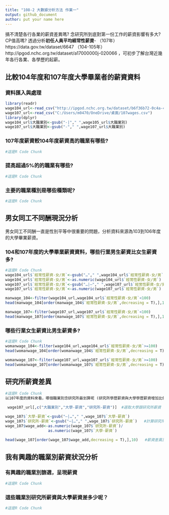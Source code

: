 ```yaml
---
title: "108-2 大數據分析方法 作業一"
output: github_document
author: put your name here
---
```


搞不清楚各行各業的薪資差異嗎? 念研究所到底對第一份工作的薪資影響有多大? CP值高嗎? 透過分析**初任人員平均經常性薪資**- （107年）https://data.gov.tw/dataset/6647 （104-105年）http://ipgod.nchc.org.tw/dataset/a17000000j-020066 ，可初步了解台灣近幾年各行各業、各學歷的起薪。

## 比較104年度和107年度大學畢業者的薪資資料

### 資料匯入與處理
```r
library(readr)
wage104_url<-read_csv("http://ipgod.nchc.org.tw/dataset/b6f36b72-0c4a-4b60-9254-1904e180ddb1/resource/98d5094d-7481-44b5-876a-715a496f922c/download/a17000000j-020066-mah.csv")
wage107_url<-read_csv("C:/Users/m0470/OneDrive/桌面/107wages.csv")
library(dplyr)
wage104_url$大職業別<-gsub("-|"," ",wage105_url$大職業別)
wage107_url$大職業別<-gsub("-"," ",wage107_url$大職業別)
```

### 107年度薪資較104年度薪資高的職業有哪些? 
```r
#這是R Code Chunk
```

### 提高超過5%的的職業有哪些? 
```r
#這是R Code Chunk
```

### 主要的職業種別是哪些種類呢?
```r
#這是R Code Chunk
```

## 男女同工不同酬現況分析

男女同工不同酬一直是性別平等中很重要的問題，分析資料來源為103到106年度的大學畢業薪資。

### 104和107年度的大學畢業薪資資料，哪些行業男生薪資比女生薪資多?
```r
#這是R Code Chunk
wage104_url$`經常性薪資-女/男`<-gsub("…"," ",wage104_url$`經常性薪資-女/男`)
wage104_url$`經常性薪資-女/男`<-as.numeric(wage104_url$`經常性薪資-女/男`)      #將104年經常性薪資-女/男的資料轉乘numeric
wage107_url$`經常性薪資-女/男`<-gsub("…|—"," ",wage107_url$`經常性薪資-女/男`)
wage107_url$`經常性薪資-女/男`<-as.numeric(wage107_url$`經常性薪資-女/男`)      #將107年經常性薪資-女/男的資料轉乘numeric

manwage_104<-filter(wage104_url,wage104_url$`經常性薪資-女/男`<100)
head(manwage_104[order(manwage_104$`經常性薪資-女/男`,decreasing = T),],10)   #取104年男生薪資比女生多的職業前十名

manwage_107<-filter(wage107_url,wage107_url$`經常性薪資-女/男`<100)
head(manwage_107[order(manwage_107$`經常性薪資-女/男`,decreasing = T),],10)   #取107年男生薪資比女生多的職業前十名

```
### 哪些行業女生薪資比男生薪資多? 
```r
#這是R Code Chunk
womanwage_104<-filter(wage104_url,wage104_url$`經常性薪資-女/男`>=100)
head(womanwage_104[order(womanwage_104$`經常性薪資-女/男`,decreasing = T),],10)   #取104年女生金資比男生多的職業前十名

womanwage_107<-filter(wage107_url,wage107_url$`經常性薪資-女/男`>=100)
head(womanwage_107[order(womanwage_107$`經常性薪資-女/男`,decreasing = T),],10)   #取107年女生金資比男生多的職業前十名

```

## 研究所薪資差異


```r
#這是R Code Chunk
以107年度的資料來看，哪個職業別念研究所最划算呢 (研究所學歷薪資與大學學歷薪資增加比例最多)?

 wage107_url[,c("大職業別","大學-薪資","研究所-薪資")]  #選取大學跟研究所薪資

wage_107$`大學-薪資`<-gsub("—|…"," ",wage_107$`大學-薪資`)
wage_107$`研究所-薪資`<-gsub("—|…"," ",wage_107$`研究所-薪資`)   #計算研究所薪資 / 大學薪資到wage_add欄位
wage_107$wage_add<-as.numeric(wage_107$`研究所-薪資`)/
                   as.numeric(wage_107$`大學-薪資`)  
  
head(wage_107[order(wage_107$wage_add,decreasing = T),],10)   #薪資差異比例前十名名的資料
```

## 我有興趣的職業別薪資狀況分析

### 有興趣的職業別篩選，呈現薪資
```r
#這是R Code Chunk
```

### 這些職業別研究所薪資與大學薪資差多少呢？
```r
#這是R Code Chunk
```

